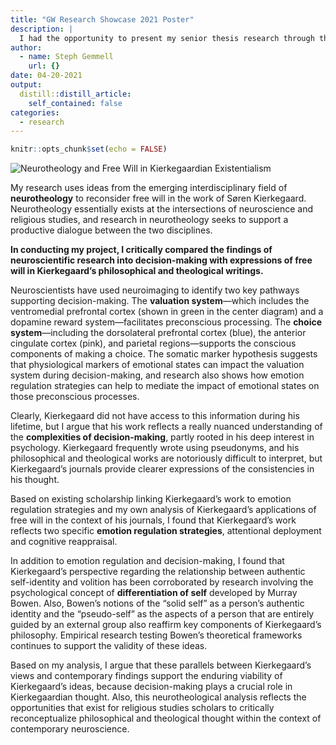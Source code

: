 ```yaml
---
title: "GW Research Showcase 2021 Poster"
description: |
  I had the opportunity to present my senior thesis research through the Enosinian Scholars Program at GW's 2021 Research Showcase. I am grateful to have received the OVPR Cross-Disciplinary Research Award for this project. This poster provides an overview of my research topic and what I found!
author:
  - name: Steph Gemmell
    url: {}
date: 04-20-2021
output:
  distill::distill_article:
    self_contained: false
categories: 
  - research
---
```


```r
knitr::opts_chunk$set(echo = FALSE)
```

![](images/Gemmell-Stephanie-Poster%20PDF%20v2%20-%20final.jpg "Neurotheology and Free Will in Kierkegaardian Existentialism")

My research uses ideas from the emerging interdisciplinary field of **neurotheology** to reconsider free
will in the work of Søren Kierkegaard. Neurotheology essentially exists at the intersections of neuroscience and religious studies, and research in neurotheology seeks to support a productive dialogue between the two disciplines.

**In conducting my project, I critically compared the findings of neuroscientific research into decision-making with expressions of free will in Kierkegaard's philosophical and theological writings.**

Neuroscientists have used neuroimaging to identify two key pathways supporting decision-making. The
**valuation system**---which includes the ventromedial prefrontal cortex (shown in green in the center diagram) and a dopamine reward system---facilitates preconscious processing. The **choice system**---including the dorsolateral prefrontal cortex (blue), the anterior cingulate cortex (pink), and parietal regions---supports the conscious components of making a choice. The somatic marker hypothesis suggests that physiological markers of emotional states can impact the valuation system during decision-making, and research also shows how emotion regulation strategies can help to mediate the impact of emotional states on those preconscious processes.

Clearly, Kierkegaard did not have access to this information during his lifetime, but I argue that his work
reflects a really nuanced understanding of the **complexities of decision-making**, partly rooted in his deep interest in psychology. Kierkegaard frequently wrote using pseudonyms, and his philosophical and theological works are notoriously difficult to interpret, but Kierkegaard's journals provide clearer expressions of the consistencies in his thought.

Based on existing scholarship linking Kierkegaard's work to emotion regulation strategies and my own analysis of Kierkegaard's applications of free will in the context of his journals, I found that Kierkegaard's work reflects two specific **emotion regulation strategies**, attentional deployment and cognitive reappraisal.

In addition to emotion regulation and decision-making, I found that Kierkegaard's perspective regarding the relationship between authentic self-identity and volition has been corroborated by research involving
the psychological concept of **differentiation of self** developed by Murray Bowen. Also, Bowen's notions of the "solid self" as a person's authentic identity and the "pseudo-self" as the aspects of a person that are entirely guided by an external group also reaffirm key components of Kierkegaard's philosophy. Empirical research testing Bowen's theoretical frameworks continues to support the validity of these ideas.

Based on my analysis, I argue that these parallels between Kierkegaard's views and contemporary findings support the enduring viability of Kierkegaard's ideas, because decision-making plays a crucial role in Kierkegaardian thought. Also, this neurotheological analysis reflects the opportunities that exist for religious studies scholars to critically reconceptualize philosophical and theological thought within the context of contemporary neuroscience.
